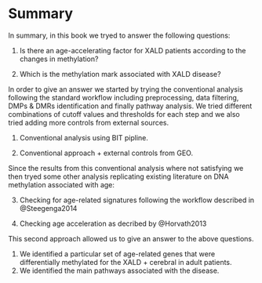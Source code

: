 # Summary

In summary, in this book we tryed to answer the following questions:

1. Is there an age-accelerating factor for XALD patients according to the changes in methylation?

2. Which is the methylation mark associated with XALD disease?

In order to give an answer we started by trying the conventional analysis following the standard workflow including preprocessing, data filtering, DMPs & DMRs identification and finally pathway analysis. We tried different combinations of cutoff values and thresholds for each step and we also tried adding more controls from external sources. 

1. Conventional analysis using BIT pipline.

2. Conventional approach + external controls from GEO.

Since the results from this conventional analysis where not satisfying we then tryed some other analysis replicating existing literature on DNA methylation associated with age:  

3. Checking for age-related signatures following the workflow described in @Steegenga2014

4. Checking age acceleration as decribed by @Horvath2013

This second approach allowed us to give an answer to the above questions.

1. We identified a particular set of age-related genes that were differentially methylated for the XALD + cerebral in adult patients.
2. We identified the main pathways associated with the disease.
